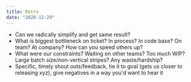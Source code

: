 ```yaml
---
title: Retro
date: "2020-12-29"
---
```


- Can we radically simplify and get same result?
- What is biggest bottleneck on ticket? In process? In code base? On team? At company? How can you speed others up?
- What were our constraints? Waiting on other teams? Too much WIP? Large batch size/non-vertical stripes? Any waste/hardship?
- Specific, timely shout outs/feedback, tie it to goal (gets us closer to releasing xyz), give negatives in a way you'd want to hear it
